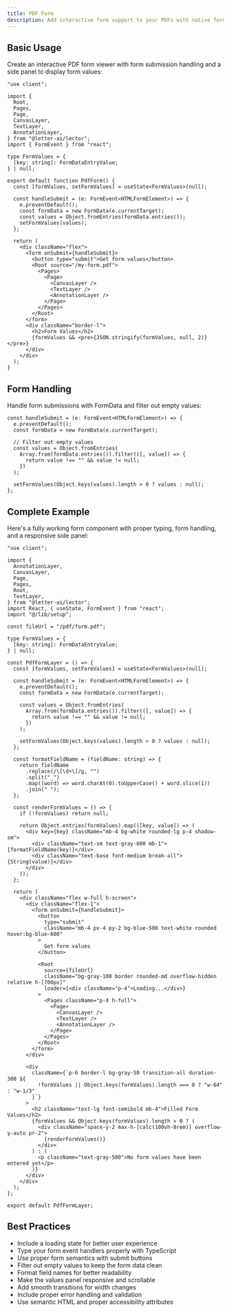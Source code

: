 ```yaml
---
title: PDF Form
description: Add interactive form support to your PDFs with native form handling and real-time value display
---
```



<PdfFormLayer />

## Basic Usage

Create an interactive PDF form viewer with form submission handling and a side panel to display form values:

```tsx
"use client";

import {
  Root,
  Pages,
  Page,
  CanvasLayer,
  TextLayer,
  AnnotationLayer,
} from "@letter-ai/lector";
import { FormEvent } from "react";

type FormValues = {
  [key: string]: FormDataEntryValue;
} | null;

export default function PdfForm() {
  const [formValues, setFormValues] = useState<FormValues>(null);

  const handleSubmit = (e: FormEvent<HTMLFormElement>) => {
    e.preventDefault();
    const formData = new FormData(e.currentTarget);
    const values = Object.fromEntries(formData.entries());
    setFormValues(values);
  };

  return (
    <div className="flex">
      <form onSubmit={handleSubmit}>
        <button type="submit">Get form values</button>
        <Root source="/my-form.pdf">
          <Pages>
            <Page>
              <CanvasLayer />
              <TextLayer />
              <AnnotationLayer />
            </Page>
          </Pages>
        </Root>
      </form>
      <div className="border-l">
        <h2>Form Values</h2>
        {formValues && <pre>{JSON.stringify(formValues, null, 2)}</pre>}
      </div>
    </div>
  );
}
```

## Form Handling

Handle form submissions with FormData and filter out empty values:

```tsx
const handleSubmit = (e: FormEvent<HTMLFormElement>) => {
  e.preventDefault();
  const formData = new FormData(e.currentTarget);

  // Filter out empty values
  const values = Object.fromEntries(
    Array.from(formData.entries()).filter(([, value]) => {
      return value !== "" && value != null;
    })
  );

  setFormValues(Object.keys(values).length > 0 ? values : null);
};
```

## Complete Example

Here's a fully working form component with proper typing, form handling, and a responsive side panel:

```tsx
"use client";

import {
  AnnotationLayer,
  CanvasLayer,
  Page,
  Pages,
  Root,
  TextLayer,
} from "@letter-ai/lector";
import React, { useState, FormEvent } from "react";
import "@/lib/setup";

const fileUrl = "/pdf/form.pdf";

type FormValues = {
  [key: string]: FormDataEntryValue;
} | null;

const PdfFormLayer = () => {
  const [formValues, setFormValues] = useState<FormValues>(null);

  const handleSubmit = (e: FormEvent<HTMLFormElement>) => {
    e.preventDefault();
    const formData = new FormData(e.currentTarget);

    const values = Object.fromEntries(
      Array.from(formData.entries()).filter(([, value]) => {
        return value !== "" && value != null;
      })
    );

    setFormValues(Object.keys(values).length > 0 ? values : null);
  };

  const formatFieldName = (fieldName: string) => {
    return fieldName
      .replace(/\[\d+\]/g, "")
      .split("_")
      .map((word) => word.charAt(0).toUpperCase() + word.slice(1))
      .join(" ");
  };

  const renderFormValues = () => {
    if (!formValues) return null;

    return Object.entries(formValues).map(([key, value]) => (
      <div key={key} className="mb-4 bg-white rounded-lg p-4 shadow-sm">
        <div className="text-sm text-gray-600 mb-1">{formatFieldName(key)}</div>
        <div className="text-base font-medium break-all">{String(value)}</div>
      </div>
    ));
  };

  return (
    <div className="flex w-full h-screen">
      <div className="flex-1">
        <form onSubmit={handleSubmit}>
          <button
            type="submit"
            className="mb-4 px-4 py-2 bg-blue-500 text-white rounded hover:bg-blue-600"
          >
            Get form values
          </button>

          <Root
            source={fileUrl}
            className="bg-gray-100 border rounded-md overflow-hidden relative h-[700px]"
            loader={<div className="p-4">Loading...</div>}
          >
            <Pages className="p-4 h-full">
              <Page>
                <CanvasLayer />
                <TextLayer />
                <AnnotationLayer />
              </Page>
            </Pages>
          </Root>
        </form>
      </div>

      <div
        className={`p-6 border-l bg-gray-50 transition-all duration-300 ${
          !formValues || Object.keys(formValues).length === 0 ? "w-64" : "w-1/3"
        }`}
      >
        <h2 className="text-lg font-semibold mb-4">Filled Form Values</h2>
        {formValues && Object.keys(formValues).length > 0 ? (
          <div className="space-y-2 max-h-[calc(100vh-8rem)] overflow-y-auto pr-2">
            {renderFormValues()}
          </div>
        ) : (
          <p className="text-gray-500">No form values have been entered yet</p>
        )}
      </div>
    </div>
  );
};

export default PdfFormLayer;
```

## Best Practices

- Include a loading state for better user experience
- Type your form event handlers properly with TypeScript
- Use proper form semantics with submit buttons
- Filter out empty values to keep the form data clean
- Format field names for better readability
- Make the values panel responsive and scrollable
- Add smooth transitions for width changes
- Include proper error handling and validation
- Use semantic HTML and proper accessibility attributes
